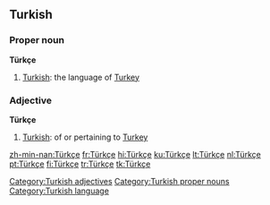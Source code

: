 ==Turkish==

===Proper noun===
'''Türkçe'''

#[[Turkish]]: the language of [[Turkey]]

===Adjective===
'''Türkçe'''

#[[Turkish]]: of or pertaining to [[Turkey]]

[[Category:Turkish adjectives]]
[[Category:Turkish proper nouns]]
[[Category:Turkish language]]

[[zh-min-nan:Türkçe]]
[[fr:Türkçe]]
[[hi:Türkçe]]
[[ku:Türkçe]]
[[lt:Türkçe]]
[[nl:Türkçe]]
[[pt:Türkçe]]
[[fi:Türkçe]]
[[tr:Türkçe]]
[[tk:Türkçe]]